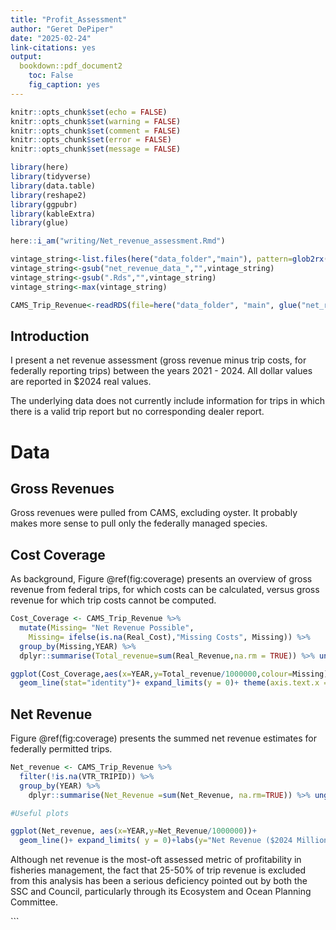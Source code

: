 ```yaml
---
title: "Profit_Assessment"
author: "Geret DePiper"
date: "2025-02-24"
link-citations: yes
output: 
  bookdown::pdf_document2
    toc: False
    fig_caption: yes
---
```


```r
knitr::opts_chunk$set(echo = FALSE)
knitr::opts_chunk$set(warning = FALSE)
knitr::opts_chunk$set(comment = FALSE)
knitr::opts_chunk$set(error = FALSE)
knitr::opts_chunk$set(message = FALSE)

library(here)
library(tidyverse)
library(data.table)
library(reshape2)
library(ggpubr)
library(kableExtra)
library(glue)
```


```r
here::i_am("writing/Net_revenue_assessment.Rmd")

vintage_string<-list.files(here("data_folder","main"), pattern=glob2rx("net_revenue_data_*Rds"))
vintage_string<-gsub("net_revenue_data_","",vintage_string)
vintage_string<-gsub(".Rds","",vintage_string)
vintage_string<-max(vintage_string)

CAMS_Trip_Revenue<-readRDS(file=here("data_folder", "main", glue("net_revenue_data_{vintage_string}.Rds")))
```

## Introduction
I present a net revenue assessment (gross revenue minus trip costs, for federally reporting trips) between the years 2021 - 2024.  All dollar values are reported in $2024 real values.

The underlying data does not currently include information for trips in which there is a valid trip report but no corresponding dealer report. 

# Data

## Gross Revenues

Gross revenues were pulled from CAMS, excluding oyster.  It probably makes more sense to pull only the federally managed species.

## Cost Coverage

As background, Figure \@ref(fig:coverage) presents an overview of gross revenue from federal trips, for which costs can be calculated, versus gross revenue for which trip costs cannot be computed. 

```r

Cost_Coverage <- CAMS_Trip_Revenue %>%
  mutate(Missing= "Net Revenue Possible",
    Missing= ifelse(is.na(Real_Cost),"Missing Costs", Missing)) %>%
  group_by(Missing,YEAR) %>%
  dplyr::summarise(Total_revenue=sum(Real_Revenue,na.rm = TRUE)) %>% ungroup()

ggplot(Cost_Coverage,aes(x=YEAR,y=Total_revenue/1000000,colour=Missing))+
  geom_line(stat="identity")+ expand_limits(y = 0)+ theme(axis.text.x = element_text(angle=90, hjust=1))+labs(y="Total Revenue ($2024 Million)",x="Year")
```

## Net Revenue

Figure \@ref(fig:coverage) presents the summed net revenue estimates for federally permitted trips.

```r
Net_revenue <- CAMS_Trip_Revenue %>% 
  filter(!is.na(VTR_TRIPID)) %>%
  group_by(YEAR) %>%
    dplyr::summarise(Net_Revenue =sum(Net_Revenue, na.rm=TRUE)) %>% ungroup()

#Useful plots

ggplot(Net_revenue, aes(x=YEAR,y=Net_Revenue/1000000))+
  geom_line()+ expand_limits( y = 0)+labs(y="Net Revenue ($2024 Million)",x="Year")

```

Although net revenue is the most-oft assessed metric of profitability in fisheries management, the fact that 25-50\% of trip revenue is excluded from this analysis has been a serious deficiency pointed out by both the SSC and Council, particularly through its Ecosystem and Ocean Planning Committee.


```
